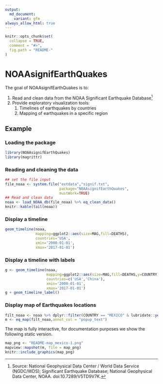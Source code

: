 ```yaml
---
output:
  md_document:
    variant: gfm
always_allow_html: true
---
```


<!-- README.md is generated from README.Rmd. Please edit that file -->

```r
knitr::opts_chunk$set(
  collapse = TRUE,
  comment = "#>",
  fig.path = "README-"
)
```

# NOAAsignifEarthQuakes

The goal of NOAAsignifEarthQuakes is to:

1. Read and clean data from the NOAA Significant Earthquake Database^[Source: National Geophysical Data Center / World Data Service (NGDC/WDS); Significant Earthquake Database; National Geophysical Data Center, NOAA. doi:10.7289/V5TD9V7K.]
1. Provide exploratory visualization tools:
    1. Timelines of earthquakes by countries
    1. Mapping of earthquakes in a specific region

## Example

### Loading the package

```r
library(NOAAsignifEarthQuakes)
library(magrittr)
```

### Reading and cleaning the data

```r
## set the file input
file_noaa <- system.file("extdata","signif.txt",
                         package="NOAAsignifEarthQuakes",
                         mustWork=TRUE)
## Read and clean data
noaa <- load_NOAA_db(file_noaa) %>% eq_clean_data()
knitr::kable(tail(noaa))
```

### Display a timeline

```r
geom_timeline(noaa,
              mapping=ggplot2::aes(size=MAG,fill=DEATHS),
              countries='USA',
              xmin='2000-01-01',
              xmax='2017-01-01')
```

### Display a timeline with labels

```r
g <- geom_timeline(noaa,
                   mapping=ggplot2::aes(size=MAG,fill=DEATHS,y=COUNTRY),
                   countries=c('USA','China'),
                   xmin='2000-01-01',
                   xmax='2017-01-01') 
g + geom_timeline_label()
```


### Display map of Earthquakes locations

```r
filt_noaa <- noaa %>% dplyr::filter(COUNTRY == "MEXICO" & lubridate::year(DATE) >= 2000)
m <- eq_map(filt_noaa,annot_col = "popup_text")
```

The map is fully interactive, for documentation purposes we show the following static version.

```r
map_png <- "README-map_mexico-1.png"
mapview::mapshot(m, file = map_png)
knitr::include_graphics(map_png)
```
